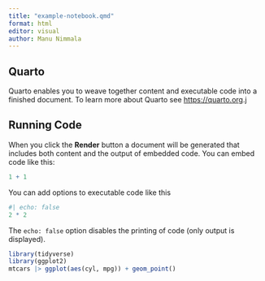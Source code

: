 ```yaml
---
title: "example-notebook.qmd"
format: html
editor: visual
author: Manu Nimmala
---
```


## Quarto

Quarto enables you to weave together content and executable code into a finished document. To learn more about Quarto see <https://quarto.org>.j

## Running Code

When you click the **Render** button a document will be generated that includes both content and the output of embedded code. You can embed code like this:

```r
1 + 1
```

You can add options to executable code like this

```r
#| echo: false
2 * 2
```

The `echo: false` option disables the printing of code (only output is displayed).

```r
library(tidyverse)
library(ggplot2)
mtcars |> ggplot(aes(cyl, mpg)) + geom_point()
```
